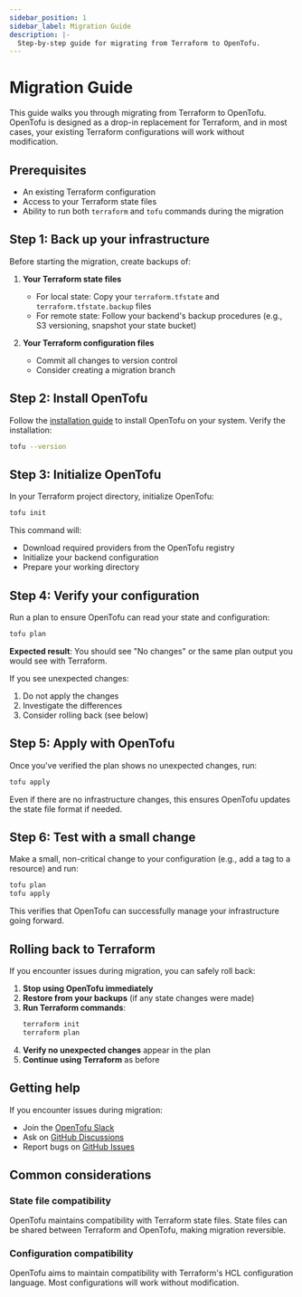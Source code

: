 ```yaml
---
sidebar_position: 1
sidebar_label: Migration Guide
description: |-
  Step-by-step guide for migrating from Terraform to OpenTofu.
---
```


# Migration Guide

This guide walks you through migrating from Terraform to OpenTofu. OpenTofu is designed as a drop-in replacement for Terraform, and in most cases, your existing Terraform configurations will work without modification.

## Prerequisites

- An existing Terraform configuration
- Access to your Terraform state files
- Ability to run both `terraform` and `tofu` commands during the migration

## Step 1: Back up your infrastructure

Before starting the migration, create backups of:

1. **Your Terraform state files**
   - For local state: Copy your `terraform.tfstate` and `terraform.tfstate.backup` files
   - For remote state: Follow your backend's backup procedures (e.g., S3 versioning, snapshot your state bucket)

2. **Your Terraform configuration files**
   - Commit all changes to version control
   - Consider creating a migration branch

## Step 2: Install OpenTofu

Follow the [installation guide](/docs/intro/install) to install OpenTofu on your system. Verify the installation:

```bash
tofu --version
```

## Step 3: Initialize OpenTofu

In your Terraform project directory, initialize OpenTofu:

```bash
tofu init
```

This command will:
- Download required providers from the OpenTofu registry
- Initialize your backend configuration
- Prepare your working directory

## Step 4: Verify your configuration

Run a plan to ensure OpenTofu can read your state and configuration:

```bash
tofu plan
```

**Expected result**: You should see "No changes" or the same plan output you would see with Terraform.

If you see unexpected changes:
1. Do not apply the changes
2. Investigate the differences
3. Consider rolling back (see below)

## Step 5: Apply with OpenTofu

Once you've verified the plan shows no unexpected changes, run:

```bash
tofu apply
```

Even if there are no infrastructure changes, this ensures OpenTofu updates the state file format if needed.

## Step 6: Test with a small change

Make a small, non-critical change to your configuration (e.g., add a tag to a resource) and run:

```bash
tofu plan
tofu apply
```

This verifies that OpenTofu can successfully manage your infrastructure going forward.

## Rolling back to Terraform

If you encounter issues during migration, you can safely roll back:

1. **Stop using OpenTofu immediately**
2. **Restore from your backups** (if any state changes were made)
3. **Run Terraform commands**:
   ```bash
   terraform init
   terraform plan
   ```
4. **Verify no unexpected changes** appear in the plan
5. **Continue using Terraform** as before

## Getting help

If you encounter issues during migration:

- Join the <a href="/slack/">OpenTofu Slack</a>
- Ask on [GitHub Discussions](https://github.com/orgs/opentofu/discussions)
- Report bugs on [GitHub Issues](https://github.com/opentofu/opentofu/issues)

## Common considerations

### State file compatibility

OpenTofu maintains compatibility with Terraform state files. State files can be shared between Terraform and OpenTofu, making migration reversible.

### Configuration compatibility

OpenTofu aims to maintain compatibility with Terraform's HCL configuration language. Most configurations will work without modification.